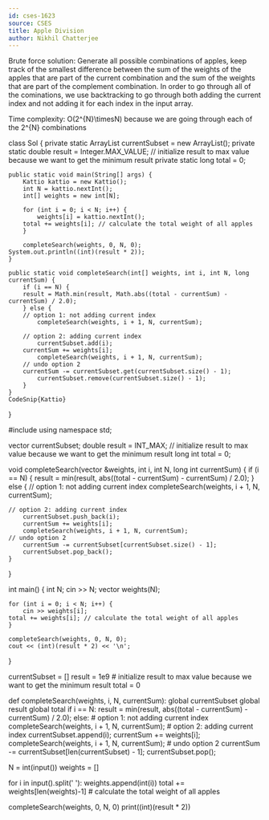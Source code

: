 ```yaml
---
id: cses-1623
source: CSES
title: Apple Division
author: Nikhil Chatterjee
---
```


Brute force solution: Generate all possible combinations of apples, keep track of the smallest difference between the sum of the weights of the apples that are part of the current combination and the sum of the weights that are part of the complement combination. In order to go through all of the cominations, we use backtracking to go through both adding the current index and not adding it for each index in the input array.

Time complexity: O(2^{N}\timesN) because we are going through each of the 2^{N} combinations

<LanguageSection>
<JavaSection>

class Sol {
    private static ArrayList<Integer> currentSubset = new ArrayList<Integer>();
    private static double result = Integer.MAX_VALUE; // initialize result to max value because we want to get the minimum result
    private static long total = 0;

    public static void main(String[] args) {
        Kattio kattio = new Kattio();
        int N = kattio.nextInt();
        int[] weights = new int[N];

        for (int i = 0; i < N; i++) {
            weights[i] = kattio.nextInt();
	    total += weights[i]; // calculate the total weight of all apples
        }

        completeSearch(weights, 0, N, 0);
	System.out.println((int)(result * 2));
    }

    public static void completeSearch(int[] weights, int i, int N, long currentSum) {
        if (i == N) {
	    result = Math.min(result, Math.abs((total - currentSum) - currentSum) / 2.0);
        } else {
	    // option 1: not adding current index
            completeSearch(weights, i + 1, N, currentSum);

	    // option 2: adding current index
            currentSubset.add(i);
	    currentSum += weights[i];
            completeSearch(weights, i + 1, N, currentSum);
	    // undo option 2
	    currentSum -= currentSubset.get(currentSubset.size() - 1);
            currentSubset.remove(currentSubset.size() - 1);
        }
    }
    CodeSnip{Kattio}
}
</JavaSection>

<CPPSection>
#include<bits/stdc++.h>
using namespace std;

vector<int> currentSubset;
double result = INT_MAX; // initialize result to max value because we want to get the minimum result
long int total = 0;

void completeSearch(vector<int> &weights, int i, int N, long int currentSum) {
    if (i == N) {
        result = min(result, abs((total - currentSum) - currentSum) / 2.0);
    } else {
        // option 1: not adding current index
        completeSearch(weights, i + 1, N, currentSum);

	// option 2: adding current index
        currentSubset.push_back(i);
        currentSum += weights[i];
        completeSearch(weights, i + 1, N, currentSum);
	// undo option 2
        currentSum -= currentSubset[currentSubset.size() - 1];
        currentSubset.pop_back();
    }
}

int main() {
    int N; cin >> N;
    vector<int> weights(N);

    for (int i = 0; i < N; i++) {
        cin >> weights[i];
	total += weights[i]; // calculate the total weight of all apples
    }

    completeSearch(weights, 0, N, 0);
    cout << (int)(result * 2) << '\n';
}
</CPPSection>

<PySection>
currentSubset = []
result = 1e9 # initialize result to max value because we want to get the minimum result
total = 0

def completeSearch(weights, i, N, currentSum):
  global currentSubset
  global result
  global total
  if i == N:
    result = min(result, abs((total - currentSum) - currentSum) / 2.0);
  else:
    # option 1: not adding current index
    completeSearch(weights, i + 1, N, currentSum);
    # option 2: adding current index
    currentSubset.append(i);
    currentSum += weights[i];
    completeSearch(weights, i + 1, N, currentSum);
    # undo option 2
    currentSum -= currentSubset[len(currentSubset) - 1];
    currentSubset.pop();

N = int(input())
weights = []

for i in input().split(' '):
    weights.append(int(i))
    total += weights[len(weights)-1] # calculate the total weight of all apples

completeSearch(weights, 0, N, 0)
print((int)(result * 2))
</PySection>
</LanguageSection>